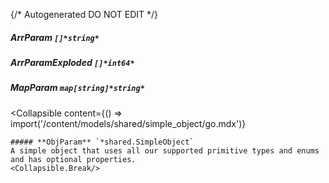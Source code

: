 {/* Autogenerated DO NOT EDIT  */}

##### **ArrParam** `[]*string*`

##### **ArrParamExploded** `[]*int64*`

##### **MapParam** `map[string]*string*`

<Collapsible
    content={() => import('/content/models/shared/simple_object/go.mdx')}
>
    ##### **ObjParam** `*shared.SimpleObject`
    A simple object that uses all our supported primitive types and enums and has optional properties.
    <Collapsible.Break/>
</Collapsible>

